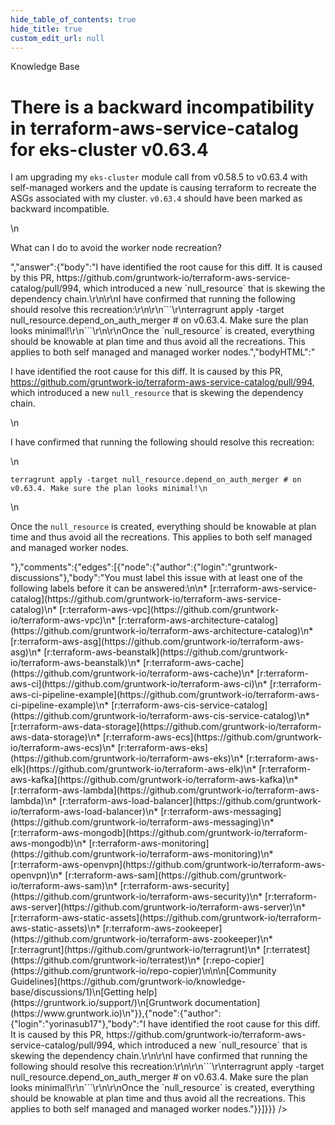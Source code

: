 ```yaml
---
hide_table_of_contents: true
hide_title: true
custom_edit_url: null
---
```



<CenterLayout>
<span class="title">Knowledge Base</span>
<h1>There is a backward incompatibility in terraform-aws-service-catalog for eks-cluster v0.63.4</h1>
<GitHub json={{"id":"D_kwDOF8slf84AOgEN","number":138,"author":{"login":"yorinasub17"},"title":"There is a backward incompatibility in terraform-aws-service-catalog for eks-cluster v0.63.4","body":"I am upgrading my `eks-cluster` module call from v0.58.5 to v0.63.4 with self-managed workers and the update is causing terraform to recreate the ASGs associated with my cluster. `v0.63.4` should have been marked as backward incompatible.\r\n\r\nWhat can I do to avoid the worker node recreation?","bodyHTML":"<p dir=\"auto\">I am upgrading my <code class=\"notranslate\">eks-cluster</code> module call from v0.58.5 to v0.63.4 with self-managed workers and the update is causing terraform to recreate the ASGs associated with my cluster. <code class=\"notranslate\">v0.63.4</code> should have been marked as backward incompatible.</p>\n<p dir=\"auto\">What can I do to avoid the worker node recreation?</p>","answer":{"body":"I have identified the root cause for this diff. It is caused by this PR, https://github.com/gruntwork-io/terraform-aws-service-catalog/pull/994, which introduced a new `null_resource` that is skewing the dependency chain.\r\n\r\nI have confirmed that running the following should resolve this recreation:\r\n\r\n```\r\nterragrunt apply -target null_resource.depend_on_auth_merger # on v0.63.4. Make sure the plan looks minimal!\r\n```\r\n\r\nOnce the `null_resource` is created, everything should be knowable at plan time and thus avoid all the recreations. This applies to both self managed and managed worker nodes.","bodyHTML":"<p dir=\"auto\">I have identified the root cause for this diff. It is caused by this PR, <a href=\"https://github.com/gruntwork-io/terraform-aws-service-catalog/pull/994\">https://github.com/gruntwork-io/terraform-aws-service-catalog/pull/994</a>, which introduced a new <code class=\"notranslate\">null_resource</code> that is skewing the dependency chain.</p>\n<p dir=\"auto\">I have confirmed that running the following should resolve this recreation:</p>\n<div class=\"snippet-clipboard-content notranslate position-relative overflow-auto\" data-snippet-clipboard-copy-content=\"terragrunt apply -target null_resource.depend_on_auth_merger # on v0.63.4. Make sure the plan looks minimal!\"><pre class=\"notranslate\"><code>terragrunt apply -target null_resource.depend_on_auth_merger # on v0.63.4. Make sure the plan looks minimal!\n</code></pre></div>\n<p dir=\"auto\">Once the <code class=\"notranslate\">null_resource</code> is created, everything should be knowable at plan time and thus avoid all the recreations. This applies to both self managed and managed worker nodes.</p>"},"comments":{"edges":[{"node":{"author":{"login":"gruntwork-discussions"},"body":"You must label this issue with at least one of the following labels before it can be answered:\n\n* [r:terraform-aws-service-catalog](https://github.com/gruntwork-io/terraform-aws-service-catalog)\n* [r:terraform-aws-vpc](https://github.com/gruntwork-io/terraform-aws-vpc)\n* [r:terraform-aws-architecture-catalog](https://github.com/gruntwork-io/terraform-aws-architecture-catalog)\n* [r:terraform-aws-asg](https://github.com/gruntwork-io/terraform-aws-asg)\n* [r:terraform-aws-beanstalk](https://github.com/gruntwork-io/terraform-aws-beanstalk)\n* [r:terraform-aws-cache](https://github.com/gruntwork-io/terraform-aws-cache)\n* [r:terraform-aws-ci](https://github.com/gruntwork-io/terraform-aws-ci)\n* [r:terraform-aws-ci-pipeline-example](https://github.com/gruntwork-io/terraform-aws-ci-pipeline-example)\n* [r:terraform-aws-cis-service-catalog](https://github.com/gruntwork-io/terraform-aws-cis-service-catalog)\n* [r:terraform-aws-data-storage](https://github.com/gruntwork-io/terraform-aws-data-storage)\n* [r:terraform-aws-ecs](https://github.com/gruntwork-io/terraform-aws-ecs)\n* [r:terraform-aws-eks](https://github.com/gruntwork-io/terraform-aws-eks)\n* [r:terraform-aws-elk](https://github.com/gruntwork-io/terraform-aws-elk)\n* [r:terraform-aws-kafka](https://github.com/gruntwork-io/terraform-aws-kafka)\n* [r:terraform-aws-lambda](https://github.com/gruntwork-io/terraform-aws-lambda)\n* [r:terraform-aws-load-balancer](https://github.com/gruntwork-io/terraform-aws-load-balancer)\n* [r:terraform-aws-messaging](https://github.com/gruntwork-io/terraform-aws-messaging)\n* [r:terraform-aws-mongodb](https://github.com/gruntwork-io/terraform-aws-mongodb)\n* [r:terraform-aws-monitoring](https://github.com/gruntwork-io/terraform-aws-monitoring)\n* [r:terraform-aws-openvpn](https://github.com/gruntwork-io/terraform-aws-openvpn)\n* [r:terraform-aws-sam](https://github.com/gruntwork-io/terraform-aws-sam)\n* [r:terraform-aws-security](https://github.com/gruntwork-io/terraform-aws-security)\n* [r:terraform-aws-server](https://github.com/gruntwork-io/terraform-aws-server)\n* [r:terraform-aws-static-assets](https://github.com/gruntwork-io/terraform-aws-static-assets)\n* [r:terraform-aws-zookeeper](https://github.com/gruntwork-io/terraform-aws-zookeeper)\n* [r:terragrunt](https://github.com/gruntwork-io/terragrunt)\n* [r:terratest](https://github.com/gruntwork-io/terratest)\n* [r:repo-copier](https://github.com/gruntwork-io/repo-copier)\n\n\n[Community Guidelines](https://github.com/gruntwork-io/knowledge-base/discussions/1)\n[Getting help](https://gruntwork.io/support/)\n[Gruntwork documentation](https://www.gruntwork.io)\n"}},{"node":{"author":{"login":"yorinasub17"},"body":"I have identified the root cause for this diff. It is caused by this PR, https://github.com/gruntwork-io/terraform-aws-service-catalog/pull/994, which introduced a new `null_resource` that is skewing the dependency chain.\r\n\r\nI have confirmed that running the following should resolve this recreation:\r\n\r\n```\r\nterragrunt apply -target null_resource.depend_on_auth_merger # on v0.63.4. Make sure the plan looks minimal!\r\n```\r\n\r\nOnce the `null_resource` is created, everything should be knowable at plan time and thus avoid all the recreations. This applies to both self managed and managed worker nodes."}}]}}} />

</CenterLayout>
  

<!-- ##DOCS-SOURCER-START
{
  "sourcePlugin": "github-discussions",
  "hash": "12dedeb924a719282fbf35981ea499ca"
}
##DOCS-SOURCER-END -->
